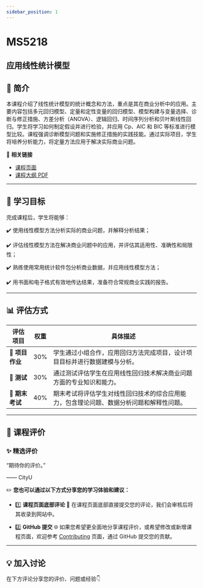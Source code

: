```yaml
---
sidebar_position: 1
---
```


# MS5218
## 应用线性统计模型

## **📘 简介**
本课程介绍了线性统计模型的统计概念和方法，重点是其在商业分析中的应用。主要内容包括多元回归模型、定量和定性变量的回归模型、模型构建与变量选择、诊断与修正措施、方差分析（ANOVA）、逻辑回归、时间序列分析和贝叶斯线性回归。学生将学习如何制定假设并进行检验，并应用 Cp、AIC 和 BIC 等标准进行模型比较。课程强调诊断模型问题和实施修正措施的实践技能。通过实际项目，学生将培养分析能力，将定量方法应用于解决实际商业问题。

🔗 **相关链接**
- [课程页面](https://www.cityu.edu.hk/catalogue/pg/202425/course/MS5218.htm)
- [课程大纲 PDF](https://www.cityu.edu.hk/catalogue/pg/202425/course/MS5218.pdf)

---

## **🎯 学习目标**

完成课程后，学生将能够：

✔️ 使用线性模型方法分析实际的商业问题，并解释分析结果；

✔️ 评估线性模型方法在解决商业问题中的应用，并评估其适用性、准确性和局限性；

✔️ 熟练使用常用统计软件包分析商业数据，并应用线性模型方法；

✔️ 用书面和电子格式有效地传达结果，准备符合常规商业实践的报告。

---

## **📊 评估方式**

| **评估项目**          | **权重** | **具体描述**                                                                                       |
|----------------------|---------|---------------------------------------------------------------------------------------------------|
| **📄 项目作业**       | 30%     | 学生通过小组合作，应用回归方法完成项目，设计项目目标并进行数据建模与分析。                       |
| **📝 测试**           | 30%     | 通过测试评估学生在应用线性回归技术解决商业问题方面的专业知识和能力。                           |
| **📝 期末考试**       | 40%     | 期末考试将评估学生对线性回归技术的综合应用能力，包含理论问题、数据分析问题和解释性问题。       |

---

## **💬 课程评价**

### ✨ **精选评价**
<div className={commentStyles.commentBox}>
    <p className={commentStyles.commentText}>
        “期待你的评价。”
    </p>
    <p className={commentStyles.commentAuthor}>—— CityU</p>
</div>

✏️ **您也可以通过以下方式分享您的学习体验和建议：**

- 1️⃣ **课程页面底部评论**
💬 在课程页面底部直接提交您的评论，我们会审核后将其收录到网站中。

- 2️⃣ **GitHub 提交**
🌐 如果您希望更全面地分享课程评价，或希望修改或新增课程页面，欢迎参考 [Contributing](https://penjc.github.io/cityU-navigator/contributing) 页面，通过 GitHub 提交您的贡献。



---

## **💡 加入讨论**

在下方评论分享您的评价、问题或经验👇
<Utterances />
